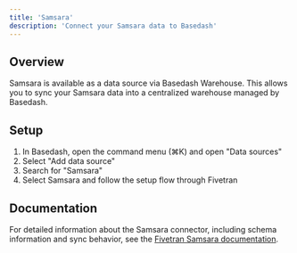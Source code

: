 ```yaml
---
title: 'Samsara'
description: 'Connect your Samsara data to Basedash'
---
```


## Overview

Samsara is available as a data source via Basedash Warehouse. This allows you to sync your Samsara data into a centralized warehouse managed by Basedash.

## Setup

1. In Basedash, open the command menu (⌘K) and open "Data sources"
2. Select "Add data source"
3. Search for "Samsara"
4. Select Samsara and follow the setup flow through Fivetran

## Documentation

For detailed information about the Samsara connector, including schema information and sync behavior, see the [Fivetran Samsara documentation](https://fivetran.com/docs/connectors/applications/samsara).
